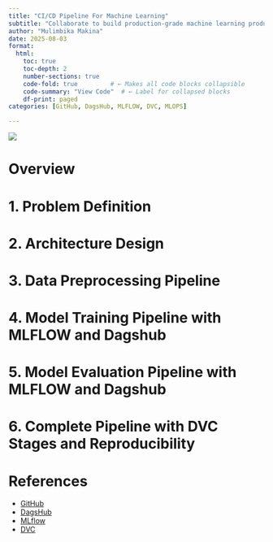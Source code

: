 ```yaml
---
title: "CI/CD Pipeline For Machine Learning"
subtitle: "Collaborate to build production-grade machine learning products"
author: "Mulimbika Makina"
date: 2025-08-03
format:
  html:
    toc: true
    toc-depth: 2
    number-sections: true
    code-fold: true         # ← Makes all code blocks collapsible
    code-summary: "View Code"  # ← Label for collapsed blocks
    df-print: paged
categories: [GitHub, DagsHub, MLFLOW, DVC, MLOPS]

---
```

![](ci-cd.png)

# Overview

# 1. Problem Definition

# 2. Architecture Design

# 3. Data Preprocessing Pipeline

# 4. Model Training Pipeline with MLFLOW and Dagshub

# 5. Model Evaluation Pipeline with MLFLOW and Dagshub

# 6. Complete Pipeline with DVC Stages and Reproducibility

# References

- [GitHub](https://scikit-learn.org/)
- [DagsHub](https://dagshub.com/)
- [MLflow](https://mlflow.org/)
- [DVC](https://dvc.org/)
